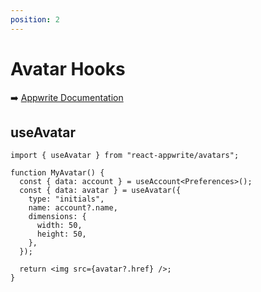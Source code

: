 ```yaml
---
position: 2
---
```


# Avatar Hooks

➡️ [Appwrite Documentation](https://appwrite.io/docs/client/avatars)

## useAvatar

```tsx
import { useAvatar } from "react-appwrite/avatars";

function MyAvatar() {
  const { data: account } = useAccount<Preferences>();
  const { data: avatar } = useAvatar({
    type: "initials",
    name: account?.name,
    dimensions: {
      width: 50,
      height: 50,
    },
  });

  return <img src={avatar?.href} />;
}
```
